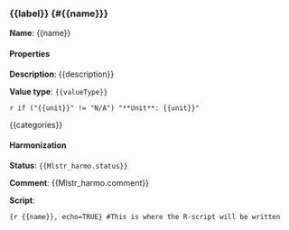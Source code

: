 ### {{label}} {#{{name}}}

**Name**: {{name}}

#### Properties {-}

**Description**:  {{description}}

**Value type**: `{{valueType}}`

`r if ("{{unit}}" != "N/A") "**Unit**: {{unit}}"`

{{categories}}

#### Harmonization {-}

**Status**: `{{Mlstr_harmo.status}}`

**Comment**: {{Mlstr_harmo.comment}}

**Script**:

```{r {{name}}, echo=TRUE}
#This is where the R-script will be written
```

